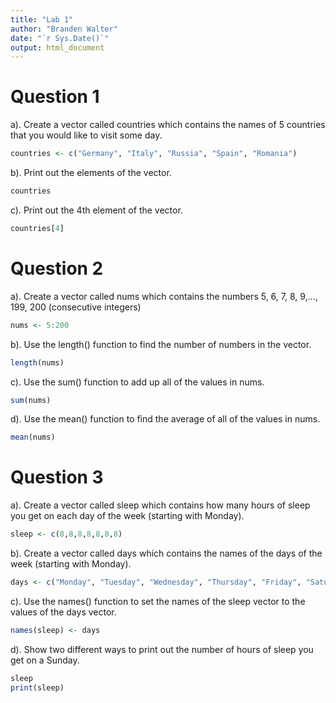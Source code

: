 ```yaml
---
title: "Lab 1"
author: "Branden Walter"
date: "`r Sys.Date()`"
output: html_document
---
```


# Question 1

a). Create a vector called countries which contains the names of 5 countries that you would like to visit some day.
```r
countries <- c("Germany", "Italy", "Russia", "Spain", "Romania")
```

b). Print out the elements of the vector.
```r
countries
```

c). Print out the 4th element of the vector.
```r
countries[4]
```

# Question 2
a). Create a vector called nums which contains the numbers 5, 6, 7, 8, 9,..., 199, 200 (consecutive integers)
```r
nums <- 5:200
```

b). Use the length() function to find the number of numbers in the vector.
```r
length(nums)
```

c). Use the sum() function to add up all of the values in nums.
```r
sum(nums)
```

d). Use the mean() function to find the average of all of the values in nums.
```r
mean(nums)
```

# Question 3
a). Create a vector called sleep which contains how many hours of sleep you get on each day of the week (starting with Monday).
```r
sleep <- c(8,8,8,8,8,8,8)
```

b). Create a vector called days which contains the names of the days of the week (starting with Monday).
```r
days <- c("Monday", "Tuesday", "Wednesday", "Thursday", "Friday", "Saturday", "Sunday")
```

c). Use the names() function to set the names of the sleep vector to the values of the days vector.
```r
names(sleep) <- days
```

d). Show two different ways to print out the number of hours of sleep you get on a Sunday.
```r
sleep
print(sleep)
```